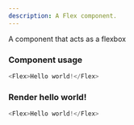 ```yaml
---
description: A Flex component.
---
```



A component that acts as a flexbox

### Component usage
```js
<Flex>Hello world!</Flex>
```

### Render hello world!

```js live
<Flex>Hello world!</Flex>
```

